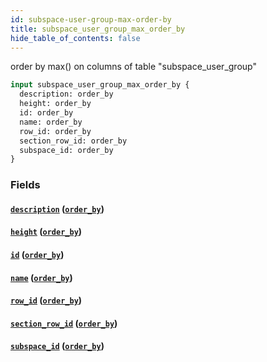```yaml
---
id: subspace-user-group-max-order-by
title: subspace_user_group_max_order_by
hide_table_of_contents: false
---
```


order by max() on columns of table "subspace_user_group"

```graphql
input subspace_user_group_max_order_by {
  description: order_by
  height: order_by
  id: order_by
  name: order_by
  row_id: order_by
  section_row_id: order_by
  subspace_id: order_by
}
```

### Fields

#### [`description`](#) ([`order_by`](../enums/order-by))

#### [`height`](#) ([`order_by`](../enums/order-by))

#### [`id`](#) ([`order_by`](../enums/order-by))

#### [`name`](#) ([`order_by`](../enums/order-by))

#### [`row_id`](#) ([`order_by`](../enums/order-by))

#### [`section_row_id`](#) ([`order_by`](../enums/order-by))

#### [`subspace_id`](#) ([`order_by`](../enums/order-by))
